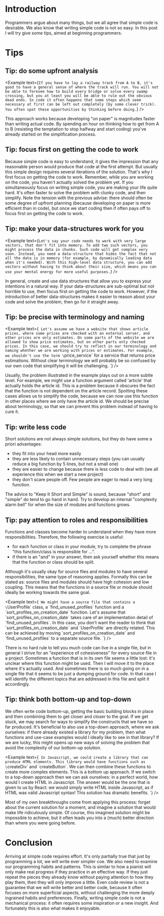
# Introduction

Programmers argue about many things, but we all agree that simple code is desirable.
We also know that writing simple code is not so easy. In this post I will try give some tips,
aimed at beginning programmers.

# Tips

## Tip: do some upfront analysis

<Example
  text={`
  If you have to lay a railway track from A to B, it's good to have a general
  sense of where the track will run. You will not be able to foresee how to
  build every bridge or solve every swamp crossing, but you at least you will be
  able to rule out the obvious dead ends. In code it often happens that some
  steps which seem necessary at first can be left out completely (by some clever
  trick). You often spot these opportunities by thinking before doing.
`}
/>

This approach works because developing "on paper" is magnitudes faster than writing actual code.
By spending an hour on thinking how to get from A to B (resisting the temptation to stop halfway
and start coding) you've already started on the simplification process.

## Tip: focus first on getting the code to work

Because simple code is easy to understand, it gives the impression that any reasonable person
would produce that code at the first attempt. But usually this simple design requires several
iterations of the solution. That's why I first focus on getting the code to work.
Remember, while you are working on the code, you haven't actually solved the problem yet. If you
simultaneously focus on writing simple code, you are making your life quite hard. It's often faster to
solve the problem with clunky code, and then simplify. Note the tension with
the previous advise: there should often be some degree of upfront planning (because developing on
paper is more efficient than in code), but once we start coding then if often pays off to focus first
on getting the code to work.

## Tip: make your data-structures work for you

<Example
  text={`
  Let's say your code needs to work with very large vectors, that don't fit into
  memory. To add two such vectors, you might process the data in chunks. Such
  code will get complex very soon. Instead, you need a data-structure that hides
  the fact that not all the data is in memory (for example, by dynamically
  loading data when it's needed). With this high-level data structure, you can
  add vectors without having to think about their size, which means you can use
  your mental energy for more useful purposes.
`}
/>

In general, create and use data structures that allow you to express your intentions in a natural way.
If your data-structures are sub-optimal but not horrible to use, then focus first on
getting the code to work. However, if the introduction of better data-structures makes it easier
to reason about your code and solve the problem, then go for it straight away.

## Tip: be precise with terminology and naming

<Example
  text={`
Let's assume we have a website that shows article prices, where some prices
are checked with an external server, and other prices are only estimates. On
some parts of the website we are allowed to show price estimates, but on other
parts only checked prices. In this case, we should try to reflect in our
terminology and naming whether we are working with prices or estimates. For
example, we shouldn't use the term \`price_service\` for a service that returns
price estimations. Without clear terminology we will probably be so confused
by our own code that simplifying it will be challenging.
`}
/>

Usually, the problem illustrated in the example plays out on a more subtle level. For example, we might use
a function argument called 'article' that actually holds the article id. This is a problem because it obscures
the fact that the function is not dependent on the article record. Spotting these cases allows
us to simplify the code, because we can now use this function in other places where we only have the article id.
We should be precise about terminology, so that we can prevent this problem instead of having to cure it.

## Tip: write less code

Short solutions are not always simple solutions, but they do have some a priori advantages:

- they fit into your head more easily
- they are less likely to contain unnecessary steps (you can usually reduce a big
  function by 5 lines, but not a small one)
- they are easier to change because there is less code to deal with (we all experience this when
  we start a new project)
- they don't scare people off. Few people are eager to read a very long function.

The advice to "Keep It Short and Simple" is sound, because "short" and "simple" do tend to go hand in hand.
Try to develop an internal "complexity alarm bell" for when the size of modules and functions grows.

## Tip: pay attention to roles and responsibilities

Functions and classes become harder to understand when they have more responsibilities. Therefore, the
following exercise is useful:

- for each function or class in your module, try to complete the phrase
  "this function/class is responsible for ...".
- if there is an "and" in your answer, then ask yourself whether this means that the function or class
  should be split.

Although it's usually okay for source files and modules to have several responsibilities, the same type of reasoning applies.
Formally this can be stated as: source files and modules should have high cohesion and low coupling. This means
that the functions in a source file or module should ideally be working towards the same goal.

<Example
  text={`
We might have a source file that contains a \`UserProfile\` class, a
\`find_unused_profiles\` function and a \`sort_profiles_on_creation_date\`
function. Let's assume that \`sort_profiles_on_creation_date\` takes care of an
implementation detail of \`find_unused_profiles\`. In this case, you don't want
the reader to think that \`sort_profiles_on_creation_date\` and \`UserProfile\`
are directly related. This can be achieved by moving
\`sort_profiles_on_creation_date\` and \`find_unused_profiles\` to a separate
source file.
`}
/>

There is no hard rule to tell you much code can live in a single file, but in general I strive for
an "experience of cohesiveness" for every source file in a project. Sometimes a function that is in
its own file seems a little lost: it's unclear where this function might be used. Then I will move it
to the place where it's actually used. And sometimes there is so much going on in a single file that
it seems to be just a dumping ground for code. In that case I will identify the different topics that
are addressed in this file and split it accordingly.

## Tip: think both bottom-up and top-down

We often write code bottom-up, getting the basic building blocks in place and then combining them to get closer
and closer to the goal. If we get stuck, we may search for ways to simplify the constructs that we have so far
produced. It's beneficial to also use a top-down approach, where we ask ourselves: if there already existed a library
for my problem, then what functions and use-case examples would I ideally like to see in that library? If we are lucky,
this might opens up new ways of solving the problem that avoid the complexity of our bottom-up solution.

<Example
  text={`
In Javascript, we could create a library that can produce HTML elements. This
library would have functions such as \`createDiv\` and \`createButton\`. We can
then combine these functions to create more complex elements. This is a bottom
up approach. If we switch to a top-down approach then we can ask ourselves: in
a perfect world, how would I create HTML in Javascript. The answer would be
the one that is given to us by React: we would simply write HTML inside
Javascript, as if HTML was valid Javascript syntax! This solution has dramatic
benefits.
`}
/>

Most of my own breakthroughs come from applying this process: forget about the current solution
for a moment, and imagine a solution that would make life ridiculously simple. Of course, this
imagined solution might be impossible to achieve, but it often leads you into a (much)
better direction than where you were going before.

# Conclusion

Arriving at simple code requires effort. It's only partially true that just by programming a lot, we will write ever simpler coe.
We also need to examine our programming habits and patterns. This is similar to how a pianist will only make real progress
if they practice in an effective way. If they just repeat the pieces they already know without paying attention to how
they play them, then they will only improve a little. Even code review is not a guarantee that we will write better and better code,
because it often focuses on more superficial aspects, without challenging the more deeply ingrained habits and preferences.
Finally, writing simple code is not a mechanical process: it often requires some inspiration or a new insight.
And fortunately this is also what makes it enjoyable.

